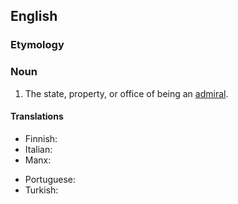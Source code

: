 ==English==

===Etymology===
{{suffix|admiral|ship|lang=en}}

===Noun===
{{en-noun}}

# The state, property, or office of being an [[admiral]].

====Translations====
{{trans-top|state, property, or office of being an admiral}}
* Finnish: {{t|fi|amiraalius}}
* Italian: {{t|it|ammiragliato|m}}
* Manx: {{t|gv|ard-marraghys|m}}
{{trans-mid}}
* Portuguese: {{t|pt|almirantado|m}}
* Turkish: {{t+|tr|amirallik}}
{{trans-bottom}}